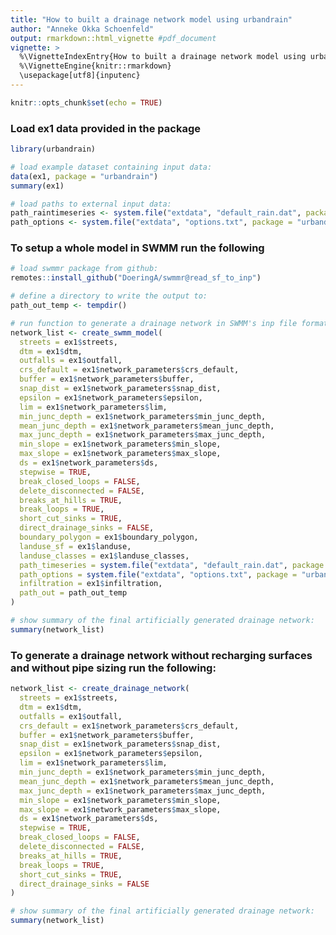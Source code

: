 ```yaml
---
title: "How to built a drainage network model using urbandrain"
author: "Anneke Okka Schoenfeld"
output: rmarkdown::html_vignette #pdf_document
vignette: >
  %\VignetteIndexEntry{How to built a drainage network model using urbandrain}
  %\VignetteEngine{knitr::rmarkdown}
  \usepackage[utf8]{inputenc}
---
```


```r
knitr::opts_chunk$set(echo = TRUE)
```

### Load ex1 data provided in the package 

```r
library(urbandrain)

# load example dataset containing input data:
data(ex1, package = "urbandrain")
summary(ex1)

# load paths to external input data:
path_raintimeseries <- system.file("extdata", "default_rain.dat", package = "urbandrain")
path_options <- system.file("extdata", "options.txt", package = "urbandrain")

```

### To setup a whole model in SWMM run the following

```r

# load swmmr package from github:
remotes::install_github("DoeringA/swmmr@read_sf_to_inp")

# define a directory to write the output to:
path_out_temp <- tempdir()

# run function to generate a drainage network in SWMM's inp file format:
network_list <- create_swmm_model(
  streets = ex1$streets,
  dtm = ex1$dtm,
  outfalls = ex1$outfall,
  crs_default = ex1$network_parameters$crs_default,
  buffer = ex1$network_parameters$buffer, 
  snap_dist = ex1$network_parameters$snap_dist, 
  epsilon = ex1$network_parameters$epsilon, 
  lim = ex1$network_parameters$lim,  
  min_junc_depth = ex1$network_parameters$min_junc_depth, 
  mean_junc_depth = ex1$network_parameters$mean_junc_depth, 
  max_junc_depth = ex1$network_parameters$max_junc_depth,  
  min_slope = ex1$network_parameters$min_slope, 
  max_slope = ex1$network_parameters$max_slope, 
  ds = ex1$network_parameters$ds,
  stepwise = TRUE, 
  break_closed_loops = FALSE,  
  delete_disconnected = FALSE, 
  breaks_at_hills = TRUE, 
  break_loops = TRUE,  
  short_cut_sinks = TRUE, 
  direct_drainage_sinks = FALSE,
  boundary_polygon = ex1$boundary_polygon, 
  landuse_sf = ex1$landuse,
  landuse_classes = ex1$landuse_classes, 
  path_timeseries = system.file("extdata", "default_rain.dat", package = "urbandrain"),
  path_options = system.file("extdata", "options.txt", package = "urbandrain"),
  infiltration = ex1$infiltration,
  path_out = path_out_temp
)

# show summary of the final artificially generated drainage network:
summary(network_list)
```

### To generate a drainage network without recharging surfaces and without pipe sizing run the following:
```r
network_list <- create_drainage_network(
  streets = ex1$streets,
  dtm = ex1$dtm,
  outfalls = ex1$outfall,
  crs_default = ex1$network_parameters$crs_default,
  buffer = ex1$network_parameters$buffer, 
  snap_dist = ex1$network_parameters$snap_dist, 
  epsilon = ex1$network_parameters$epsilon, 
  lim = ex1$network_parameters$lim,  
  min_junc_depth = ex1$network_parameters$min_junc_depth, 
  mean_junc_depth = ex1$network_parameters$mean_junc_depth, 
  max_junc_depth = ex1$network_parameters$max_junc_depth,  
  min_slope = ex1$network_parameters$min_slope, 
  max_slope = ex1$network_parameters$max_slope, 
  ds = ex1$network_parameters$ds, 
  stepwise = TRUE, 
  break_closed_loops = FALSE,  
  delete_disconnected = FALSE, 
  breaks_at_hills = TRUE, 
  break_loops = TRUE,  
  short_cut_sinks = TRUE, 
  direct_drainage_sinks = FALSE
)

# show summary of the final artificially generated drainage network:
summary(network_list)

```
